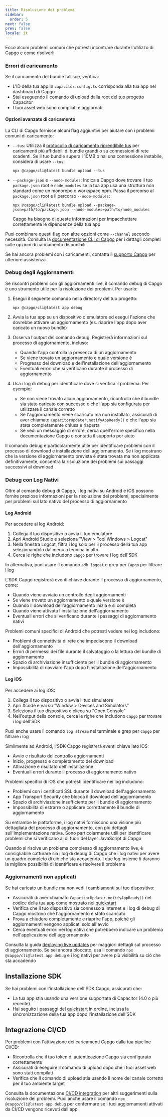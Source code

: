 ```yaml
---
title: Risoluzione dei problemi
sidebar:
  order: 5
next: false
prev: false
locale: it
---
```


Ecco alcuni problemi comuni che potresti incontrare durante l'utilizzo di Capgo e come risolverli

### Errori di caricamento

Se il caricamento del bundle fallisce, verifica:
- L'ID della tua app in `capacitor.config.ts` corrisponda alla tua app nel dashboard di Capgo
- Stai eseguendo il comando di upload dalla root del tuo progetto Capacitor
- I tuoi asset web sono compilati e aggiornati

#### Opzioni avanzate di caricamento

La CLI di Capgo fornisce alcuni flag aggiuntivi per aiutare con i problemi comuni di caricamento:

- `--tus`: Utilizza il [protocollo di caricamento riprendibile tus](https://tus.io/) per caricamenti più affidabili di bundle grandi o su connessioni di rete scadenti. Se il tuo bundle supera i 10MB o hai una connessione instabile, considera di usare `--tus`:
  ```shell
  npx @capgo/cli@latest bundle upload --tus
  ```

- `--package-json` e `--node-modules`: Indica a Capgo dove trovare il tuo `package.json` root e `node_modules` se la tua app usa una struttura non standard come un monorepo o workspace npm. Passa il percorso al `package.json` root e il percorso `--node-modules`:
  ```shell
  npx @capgo/cli@latest bundle upload --package-json=path/to/package.json --node-modules=path/to/node_modules
  ```
  Capgo ha bisogno di queste informazioni per impacchettare correttamente le dipendenze della tua app

Puoi combinare questi flag con altre opzioni come `--channel` secondo necessità. Consulta la [documentazione CLI di Capgo](/docs/cli) per i dettagli completi sulle opzioni di caricamento disponibili

Se hai ancora problemi con i caricamenti, contatta il [supporto Capgo](mailto:support@capgo.app) per ulteriore assistenza

### Debug degli Aggiornamenti

Se riscontri problemi con gli aggiornamenti live, il comando debug di Capgo è uno strumento utile per la risoluzione dei problemi. Per usarlo:

1. Esegui il seguente comando nella directory del tuo progetto:
   ```shell
   npx @capgo/cli@latest app debug
   ```

2. Avvia la tua app su un dispositivo o emulatore ed esegui l'azione che dovrebbe attivare un aggiornamento (es. riaprire l'app dopo aver caricato un nuovo bundle)

3. Osserva l'output del comando debug. Registrerà informazioni sul processo di aggiornamento, incluso:
   - Quando l'app controlla la presenza di un aggiornamento
   - Se viene trovato un aggiornamento e quale versione è
   - Progresso del download e dell'installazione dell'aggiornamento
   - Eventuali errori che si verificano durante il processo di aggiornamento

4. Usa i log di debug per identificare dove si verifica il problema. Per esempio:
   - Se non viene trovato alcun aggiornamento, ricontrolla che il bundle sia stato caricato con successo e che l'app sia configurata per utilizzare il canale corretto
   - Se l'aggiornamento viene scaricato ma non installato, assicurati di aver chiamato `CapacitorUpdater.notifyAppReady()` e che l'app sia stata completamente chiusa e riaperta
   - Se vedi un messaggio di errore, cerca quell'errore specifico nella documentazione Capgo o contatta il supporto per aiuto

Il comando debug è particolarmente utile per identificare problemi con il processo di download e installazione dell'aggiornamento. Se i log mostrano che la versione di aggiornamento prevista è stata trovata ma non applicata definitivamente, concentra la risoluzione dei problemi sui passaggi successivi al download

### Debug con Log Nativi

Oltre al comando debug di Capgo, i log nativi su Android e iOS possono fornire preziose informazioni per la risoluzione dei problemi, specialmente per problemi sul lato nativo del processo di aggiornamento

#### Log Android

Per accedere ai log Android:

1. Collega il tuo dispositivo o avvia il tuo emulatore
2. Apri Android Studio e seleziona "View > Tool Windows > Logcat"
3. Nella finestra Logcat, filtra i log solo per il processo della tua app selezionandolo dal menu a tendina in alto
4. Cerca le righe che includono `Capgo` per trovare i log dell'SDK

In alternativa, puoi usare il comando `adb logcat` e grep per `Capgo` per filtrare i log

L'SDK Capgo registrerà eventi chiave durante il processo di aggiornamento, come:
- Quando viene avviato un controllo degli aggiornamenti
- Se viene trovato un aggiornamento e quale versione è
- Quando il download dell'aggiornamento inizia e si completa
- Quando viene attivata l'installazione dell'aggiornamento
- Eventuali errori che si verificano durante i passaggi di aggiornamento nativi

Problemi comuni specifici di Android che potresti vedere nei log includono:
- Problemi di connettività di rete che impediscono il download dell'aggiornamento
- Errori di permessi dei file durante il salvataggio o la lettura del bundle di aggiornamento
- Spazio di archiviazione insufficiente per il bundle di aggiornamento
- Impossibilità di riavviare l'app dopo l'installazione dell'aggiornamento

#### Log iOS

Per accedere ai log iOS:

1. Collega il tuo dispositivo o avvia il tuo simulatore
2. Apri Xcode e vai su "Window > Devices and Simulators"
3. Seleziona il tuo dispositivo e clicca su "Open Console"
4. Nell'output della console, cerca le righe che includono `Capgo` per trovare i log dell'SDK

Puoi anche usare il comando `log stream` nel terminale e grep per `Capgo` per filtrare i log

Similmente ad Android, l'SDK Capgo registrerà eventi chiave lato iOS:
- Avvio e risultato del controllo aggiornamenti
- Inizio, progresso e completamento del download
- Attivazione e risultato dell'installazione
- Eventuali errori durante il processo di aggiornamento nativo

Problemi specifici di iOS che potresti identificare nei log includono:
- Problemi con i certificati SSL durante il download dell'aggiornamento
- App Transport Security che blocca il download dell'aggiornamento
- Spazio di archiviazione insufficiente per il bundle di aggiornamento
- Impossibilità di estrarre o applicare correttamente il bundle di aggiornamento

Su entrambe le piattaforme, i log nativi forniscono una visione più dettagliata del processo di aggiornamento, con più dettagli sull'implementazione nativa. Sono particolarmente utili per identificare problemi che si verificano al di fuori del layer JavaScript di Capgo

Quando si risolve un problema complesso di aggiornamento live, è consigliabile catturare sia i log di debug di Capgo che i log nativi per avere un quadro completo di ciò che sta accadendo. I due log insieme ti daranno la migliore possibilità di identificare e risolvere il problema

### Aggiornamenti non applicati

Se hai caricato un bundle ma non vedi i cambiamenti sul tuo dispositivo:
- Assicurati di aver chiamato `CapacitorUpdater.notifyAppReady()` nel codice della tua app come mostrato nel [quickstart](/docs/getting-started/quickstart)
- Verifica che il tuo dispositivo sia connesso a internet e i log di debug di Capgo mostrino che l'aggiornamento è stato scaricato
- Prova a chiudere completamente e riaprire l'app, poiché gli aggiornamenti vengono applicati solo all'avvio
- Cerca eventuali errori nei log nativi che potrebbero indicare un problema nell'applicazione dell'aggiornamento

Consulta la guida [deploying live updates](/docs/getting-started/deploy) per maggiori dettagli sul processo di aggiornamento. Se sei ancora bloccato, usa il comando `npx @capgo/cli@latest app debug` e i log nativi per avere più visibilità su ciò che sta accadendo

## Installazione SDK

Se hai problemi con l'installazione dell'SDK Capgo, assicurati che:
- La tua app stia usando una versione supportata di Capacitor (4.0 o più recente)
- Hai seguito i passaggi del [quickstart](/docs/getting-started/quickstart) in ordine, inclusa la sincronizzazione della tua app dopo l'installazione dell'SDK

## Integrazione CI/CD

Per problemi con l'attivazione dei caricamenti Capgo dalla tua pipeline CI/CD:
- Ricontrolla che il tuo token di autenticazione Capgo sia configurato correttamente
- Assicurati di eseguire il comando di upload dopo che i tuoi asset web sono stati compilati
- Verifica che il comando di upload stia usando il nome del canale corretto per il tuo ambiente target

Consulta la documentazione [CI/CD integration](/docs/cicd-integration) per altri suggerimenti sulla risoluzione dei problemi. Puoi anche usare il comando `npx @capgo/cli@latest app debug` per confermare se i tuoi aggiornamenti attivati da CI/CD vengono ricevuti dall'app
